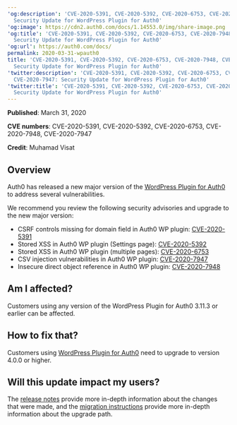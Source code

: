 ---
'og:description': 'CVE-2020-5391, CVE-2020-5392, CVE-2020-6753, CVE-2020-7948, CVE-2020-7947:
  Security Update for WordPress Plugin for Auth0'
'og:image': https://cdn2.auth0.com/docs/1.14553.0/img/share-image.png
'og:title': 'CVE-2020-5391, CVE-2020-5392, CVE-2020-6753, CVE-2020-7948, CVE-2020-7947:
  Security Update for WordPress Plugin for Auth0'
'og:url': https://auth0.com/docs/
permalink: 2020-03-31-wpauth0
title: 'CVE-2020-5391, CVE-2020-5392, CVE-2020-6753, CVE-2020-7948, CVE-2020-7947:
  Security Update for WordPress Plugin for Auth0'
'twitter:description': 'CVE-2020-5391, CVE-2020-5392, CVE-2020-6753, CVE-2020-7948,
  CVE-2020-7947: Security Update for WordPress Plugin for Auth0'
'twitter:title': 'CVE-2020-5391, CVE-2020-5392, CVE-2020-6753, CVE-2020-7948, CVE-2020-7947:
  Security Update for WordPress Plugin for Auth0'
---
**Published**: March 31, 2020

**CVE numbers**: CVE-2020-5391, CVE-2020-5392, CVE-2020-6753, CVE-2020-7948, CVE-2020-7947

**Credit**: Muhamad Visat

## Overview

Auth0 has released a new major version of the [WordPress Plugin for Auth0](https://github.com/auth0/wp-auth0) to address several vulnerabilities.

We recommend you review the following security advisories and upgrade to the new major version:

* CSRF controls missing for domain field in Auth0 WP plugin: [CVE-2020-5391](https://cve.mitre.org/cgi-bin/cvename.cgi?name=CVE-2020-5391)
* Stored XSS in Auth0 WP plugin (Settings page): [CVE-2020-5392](https://cve.mitre.org/cgi-bin/cvename.cgi?name=CVE-2020-5392)
* Stored XSS in Auth0 WP plugin (multiple pages): [CVE-2020-6753](https://cve.mitre.org/cgi-bin/cvename.cgi?name=CVE-2020-6753)
* CSV injection vulnerabilities in Auth0 WP plugin: [CVE-2020-7947](https://cve.mitre.org/cgi-bin/cvename.cgi?name=CVE-2020-7947)
* Insecure direct object reference in Auth0 WP plugin: [CVE-2020-7948](https://cve.mitre.org/cgi-bin/cvename.cgi?name=CVE-2020-7948)

## Am I affected?

Customers using any version of the WordPress Plugin for Auth0 3.11.3 or earlier can be affected.

## How to fix that?

Customers using [WordPress Plugin for Auth0](https://github.com/auth0/wp-auth0) need to upgrade to version 4.0.0 or higher.

## Will this update impact my users?

The [release notes](https://github.com/auth0/wp-auth0/blob/master/CHANGELOG.md) provide more in-depth information about the changes that were made, and the [migration instructions](https://github.com/auth0/wp-auth0/blob/master/MIGRATE-v3-TO-v4.md) provide more in-depth information about the upgrade path.